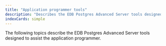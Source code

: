 ```yaml
---
title: "Application programmer tools"
description: "Describes the EDB Postgres Advanced Server tools designed to assist the application programmer"
indexCards: simple
---
```


The following topics describe the EDB Postgres Advanced Server tools designed to assist the application programmer.
